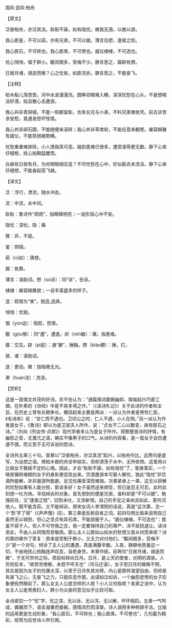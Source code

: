 

国风·邶风·柏舟

【原文】

泛彼柏舟，亦泛其流。耿耿不寐，如有隐忧。微我无酒，以敖以游。

我心匪鉴，不可以茹。亦有兄弟，不可以据。薄言往愬，逢彼之怒。

我心匪石，不可转也。我心匪席，不可卷也。威仪棣棣，不可选也。

忧心悄悄，愠于群小。觏闵既多，受侮不少。静言思之，寤辟有摽。

日居月诸，胡迭而微？心之忧矣，如匪浣衣。静言思之，不能奋飞。

【注释】

柏木船儿荡悠悠，河中水波漫漫流。圆睁双眼难入睡，深深忧愁在心头。不是想喝没好酒，姑且散心去邀游。

我心并非青铜镜，不能一照都留影。也有长兄与小弟，不料兄弟难依凭。前去诉苦求安慰，竟遇发怒坏性情。

我心并非卵石圆，不能随便来滚转；我心并非草席软，不能任意来翻卷。雍容娴雅有威仪，不能荏弱被欺瞒。

忧愁重重难排除，小人恨我真可恶。碰到患难已很多，遭受凌辱更无数。静下心来仔细想，抚心拍胸猛醒悟。

白昼有日夜有月，为何明暗相交迭？不尽忧愁在心中，好似脏衣未洗洁。静下心来仔细想，不能奋起高飞越。

【译文】

泛：浮行，漂流，随水冲走。

流：中流，水中间。

耿耿：鲁诗作“炯炯”，指眼睛明亮；一说形容心中不安。

隐忧：深忧。隐：痛

微：非，不是。

鉴：铜镜。

茹（rú如）：猜想。

据：依靠。

薄言：语助词。愬（sù诉）：同“诉”，告诉。

棣棣：雍容娴雅貌；一说丰富盛多的样子。

选：假借为“柬”。挑选,选择。

悄悄：忧貌。

愠（yùn运）：恼怒，怨恨。

觏（gòu够）：同“遘”，遭逢。闵（mǐn敏）：痛，指患难。

寤：交互。辟（pì屁）：通“擗”，捶胸。摽（biào鳔）：捶，打。

居、诸：语助词。

迭：更动。微：指隐微无光。

澣（huàn浣）：洗涤。

【赏析】

这是一首情文并茂的好诗。俞平伯认为：“通篇措词委婉幽抑，取喻起兴巧密工细，在朴素的《诗经》中是不易多得之作。”（《读诗札记》）关于此诗的作者和主旨，在历史上曾有长期争论。概括起来主要是两派：一派认为作者是男性仁臣，《毛诗序》说：“言仁而不遇也。卫顷公之时，仁人不遇，小人在侧。”另一派认为作者是女子，《鲁诗》即以为是卫宣夫人所作，说：“贞女不二心以数变，故有匪石之诗。”（刘向《列女传·贞顺》）现代学者多认为是女子所作。观察整首诗的抒情，有幽怨之音，无激亢之语，确实不像男子的口气。从诗的内容看，是一首女子自伤遭遇不偶，而又苦于无可诉说的怨诗。

全诗共五章三十句。首章以“泛彼柏舟，亦泛其流”起兴，以柏舟作比。这两句是虚写，为设想之语。用柏木做的舟坚牢结实，但却漂荡于水中，无所依傍。这里用以比喻女子飘摇不定的心境。因此，才会“耿耿不寐，如有隐忧”了，笔锋落实，一个暗夜辗转难眠的女子的身影便显现出来。饮酒邀游本可替人解忧，独此“隐忧”非饮酒所能解，亦非遨游所能避，足见忧痛至深而难销。次章紧承上一章，这无以排解的忧愁如果有人能分担，那该多好！女子虽然逆来顺受，但已是忍无可忍，此时此刻想一吐为快。寻找倾诉的对象，首先想到的便是兄弟，谁料却是“不可以据”。勉强前往，又“逢彼之怒”，旧愁未吐，又添新恨。自己的手足之亲尚且如此，更何况他人。既不能含茹，又不能倾诉，用宋女词人李清照的话说，真是“这次第，怎一个‘愁’字了得”（《声声慢》词）。第三章是反躬自省之词。前四句用比喻来说明自己虽然无以销愁，但心之坚贞有异石席，不能屈服于人。“威仪棣棣。不可选也”：我虽不容于人，但人不可夺我之志，我一定要保持自己的尊严，决不屈挠退让。读诗至此，不由人从同情而至敬佩。那么主人公那如山如水的愁恨又是从何而来呢？诗的第四章作了答复：原来是受制于群小，又无力对付他们。“觏闵既多，受侮不少”是一个对句，倾诉了主人公的遭遇，真是满腹辛酸。入夜，静静地思量这一切，不由地抚心拍胸连声叹息，自悲身世。末章作结，前两句“日居月诸，胡迭而微”，于无可奈何之际，把目标转向日月。日月，是上天的使者，光明的源泉。人穷则反本，“故劳苦倦极，未尝不呼天也”（司马迁语），女子怨日月的微晦不明，其实是因为女子的忧痛太深，以至于日月失其光辉。内心是那样渴望自由，但却是有奋飞之心，无奋飞之力，只能叹息作罢。出语如泣如诉，一个幽怨悲愤的女子形象便宛然眼前了。那么女主人公是怎样的人呢？小人又何指呢？各家之说中，认为女主人公是贵族妇人，群小为众妾的意见似乎比较可取。

全诗紧扣一个“忧”字，忧之深，无以诉，无以泻，无以解，环环相扣。五章一气呵成，娓娓而下，语言凝重而委婉，感情浓烈而深挚。诗人调用多种修辞手法，比喻的运用更是生动形象，“我心匪石，不可转也；我心匪席。不可卷也”，几句最为精彩，经常为后世诗人所引用。

